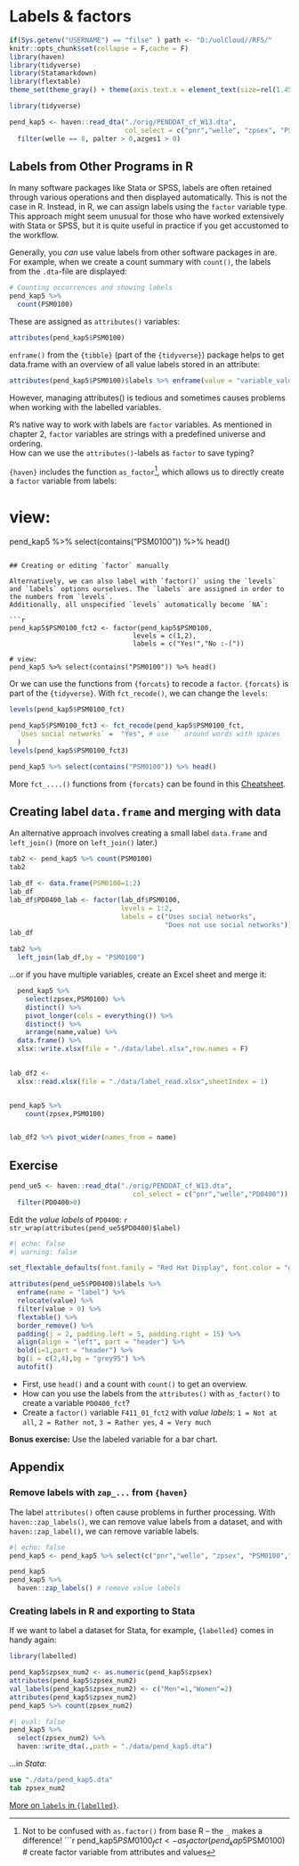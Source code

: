 # Labels & factors {#lab_fct}


```r
if(Sys.getenv("USERNAME") == "filse" ) path <- "D:/uolCloud//RFS/"
knitr::opts_chunk$set(collapse = F,cache = F)
library(haven)
library(tidyverse)
library(Statamarkdown)
library(flextable)
theme_set(theme_gray() + theme(axis.text.x = element_text(size=rel(1.45))))
```
```r
library(tidyverse)

pend_kap5 <- haven::read_dta("./orig/PENDDAT_cf_W13.dta",
                             col_select = c("pnr","welle", "zpsex", "PSM0100","azges1","palter")) %>% 
  filter(welle == 8, palter > 0,azges1 > 0)
```


## Labels from Other Programs in R

In many software packages like Stata or SPSS, labels are often retained through various operations and then displayed automatically. 
This is not the case in R. 
Instead, in R, we can assign labels using the `factor` variable type. 
This approach might seem unusual for those who have worked extensively with Stata or SPSS, but it is quite useful in practice if you get accustomed to the workflow.


Generally, you *can* use value labels from other software packages in are. 
For example, when we create a count summary with `count()`, the labels from the `.dta`-file are displayed:

```r
# Counting occurrences and showing labels
pend_kap5 %>% 
  count(PSM0100)
```
These are assigned as `attributes()` variables:

```r
attributes(pend_kap5$PSM0100)
```

`enframe()` from the `{tibble}` (part of the `{tidyverse}`) package helps to get data.frame with an overview of all value labels stored in an attribute:
```r
attributes(pend_kap5$PSM0100)$labels %>% enframe(value = "variable_value",name = "label")
```


However, managing attributes() is tedious and sometimes causes problems when working with the labelled variables.

R's native way to work with labels are `factor` variables.
As mentioned in chapter 2, `factor` variables are strings with a predefined universe and ordering.  
How can we use the `attributes()`-labels as `factor` to save typing?

`{haven}` includes the function `as_factor`[^2], which allows us to directly create a `factor` variable from labels:

[^2]: Not to be confused with `as.factor()` from base R – the `_` makes a difference!
```r
pend_kap5$PSM0100_fct <- as_factor(pend_kap5$PSM0100) # create factor variable from attributes and values

# view:
pend_kap5 %>% select(contains("PSM0100")) %>% head()
```

## Creating or editing `factor` manually

Alternatively, we can also label with `factor()` using the `levels` and `labels` options ourselves. The `labels` are assigned in order to the numbers from `levels`.
Additionally, all unspecified `levels` automatically become `NA`:

```r
pend_kap5$PSM0100_fct2 <- factor(pend_kap5$PSM0100,
                               levels = c(1,2),
                               labels = c("Yes!","No :-("))

# view:
pend_kap5 %>% select(contains("PSM0100")) %>% head()

```

Or we can use the functions from `{forcats}` to recode a `factor`. `{forcats}` is part of the `{tidyverse}`. With `fct_recode()`, we can change the `levels`:

```r
levels(pend_kap5$PSM0100_fct)

pend_kap5$PSM0100_fct3 <- fct_recode(pend_kap5$PSM0100_fct,
  `Uses social networks` =  "Yes", # use `` around words with spaces
  )
levels(pend_kap5$PSM0100_fct3)
```

```r
pend_kap5 %>% select(contains("PSM0100")) %>% head()
```

More `fct_....()` functions from `{forcats}` can be found in this [Cheatsheet](https://raw.githubusercontent.com/rstudio/cheatsheets/main/factors.pdf).

## Creating label `data.frame` and merging with data

An alternative approach involves creating a small label `data.frame` and `left_join()` (more on `left_join()` later.)

```r
tab2 <- pend_kap5 %>% count(PSM0100)
tab2
```
```r
lab_df <- data.frame(PSM0100=1:2)
lab_df
lab_df$PD0400_lab <- factor(lab_df$PSM0100,
                            levels = 1:2,
                            labels = c("Uses social networks",
                                       "Does not use social networks"))
lab_df
```

```r
tab2 %>% 
  left_join(lab_df,by = "PSM0100")
```

...or if you have multiple variables, create an Excel sheet and merge it:

```r
  pend_kap5 %>% 
    select(zpsex,PSM0100) %>% 
    distinct() %>%  
    pivot_longer(cols = everything()) %>% 
    distinct() %>% 
    arrange(name,value) %>% 
  data.frame() %>% 
  xlsx::write.xlsx(file = "./data/label.xlsx",row.names = F)

  
lab_df2 <- 
  xlsx::read.xlsx(file = "./data/label_read.xlsx",sheetIndex = 1)


pend_kap5 %>% 
    count(zpsex,PSM0100) 


lab_df2 %>% pivot_wider(names_from = name)
```




## Exercise

```r
pend_ue5 <- haven::read_dta("./orig/PENDDAT_cf_W13.dta",
                               col_select = c("pnr","welle","PD0400")) %>% 
  filter(PD0400>0)
```

Edit the *value labels* of `PD0400`: `r str_wrap(attributes(pend_ue5$PD0400)$label)`

```r
#| echo: false
#| warning: false

set_flextable_defaults(font.family = "Red Hat Display", font.color = "grey25", border.color = "grey25", font.size = 8, padding = .75)

attributes(pend_ue5$PD0400)$labels %>% 
  enframe(name = "label") %>% 
  relocate(value) %>% 
  filter(value > 0) %>% 
  flextable() %>% 
  border_remove() %>% 
  padding(j = 2, padding.left = 5, padding.right = 15) %>% 
  align(align = "left", part = "header") %>% 
  bold(i=1,part = "header") %>% 
  bg(i = c(2,4),bg = "grey95") %>% 
  autofit() 
```

+ First, use `head()` and a count with `count()` to get an overview.
+ How can you use the labels from the `attributes()` with `as_factor()` to create a variable `PD0400_fct`?
+ Create a `factor()` variable `F411_01_fct2` with *value labels*: `1 = Not at all`, `2 = Rather not`, `3 = Rather yes`, `4 = Very much`

**Bonus exercise:** Use the labeled variable for a bar chart.

## Appendix

### Remove labels with `zap_...` from `{haven}`

The label `attributes()` often cause problems in further processing. With `haven::zap_labels()`, we can remove value labels from a dataset, and with `haven::zap_label()`, we can remove variable labels.

```r
#| echo: false
pend_kap5 <- pend_kap5 %>% select(c("pnr","welle", "zpsex", "PSM0100","azges1","palter"))
```

```r
pend_kap5
pend_kap5 %>% 
  haven::zap_labels() # remove value labels
```


### Creating labels in R and exporting to Stata

If we want to label a dataset for Stata, for example, `{labelled}` comes in handy again:

```r
library(labelled)
```

```r
pend_kap5$zpsex_num2 <- as.numeric(pend_kap5$zpsex)
attributes(pend_kap5$zpsex_num2)
val_labels(pend_kap5$zpsex_num2) <- c("Men"=1,"Women"=2)
attributes(pend_kap5$zpsex_num2)
pend_kap5 %>% count(zpsex_num2)
```
```r
#| eval: false
pend_kap5 %>% 
  select(zpsex_num2) %>% 
  haven::write_dta(.,path = "./data/pend_kap5.dta")
```

...in *Stata*:
```stata
use "./data/pend_kap5.dta" 
tab zpsex_num2 
```

[More on `labels` in `{labelled}`](https://joseph.larmarange.net/intro_labelled.html).